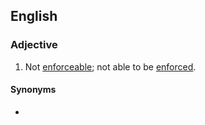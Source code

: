 ==English==

===Adjective===
{{en-adj}}

# Not [[enforceable]]; not able to be [[enforce]]d.

====Synonyms====
* {{l|en|nonenforceable}}
